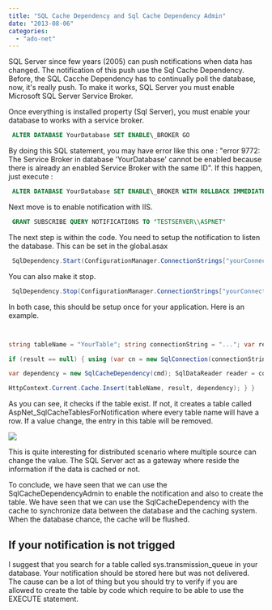 ```yaml
---
title: "SQL Cache Dependency and Sql Cache Dependency Admin"
date: "2013-08-06"
categories: 
  - "ado-net"
---
```


SQL Server since few years (2005) can push notifications when data has changed. The notification of this push use the Sql Cache Dependency. Before, the SQL Cacche Dependency has to continually poll the database, now, it's really push. To make it works, SQL Server you must enable Microsoft SQL Server Service Broker.

Once everything is installed property (Sql Server), you must enable your database to works with a service broker.


```sql
 ALTER DATABASE YourDatabase SET ENABLE\_BROKER GO 
```


By doing this SQL statement, you may have error like this one : "error 9772: The Service Broker in database 'YourDatabase' cannot be enabled because there is already an enabled Service Broker with the same ID". If this happen, just execute : 
```sql
 ALTER DATABASE YourDatabase SET ENABLE\_BROKER WITH ROLLBACK IMMEDIATE GO ALTER DATABASE YourDatabase SET NEW\_BROKER GO 
```


Next move is to enable notification with IIS.


```sql
 GRANT SUBSCRIBE QUERY NOTIFICATIONS TO "TESTSERVER\\ASPNET" 
```


The next step is within the code. You need to setup the notification to listen the database. This can be set in the global.asax


```csharp
 SqlDependency.Start(ConfigurationManager.ConnectionStrings["yourConnectionString"].ConnectionString); 
```

You can also make it stop.


```csharp
 SqlDependency.Stop(ConfigurationManager.ConnectionStrings["yourConnectionString"].ConnectionString); 
```

In both case, this should be setup once for your application. Here is an example.


```csharp


string tableName = "YourTable"; string connectionString = "..."; var result = HttpContext.Current.Cache[tableName] as List<T>;

if (result == null) { using (var cn = new SqlConnection(connectionString)) { cn.Open(); var cmd = new SqlCommand("SELECT \* FROM ...", cn); cmd.Notification = null; cmd.NotificationAutoEnlist = true; SqlCacheDependencyAdmin.EnableNotifications(connectionString); if (!SqlCacheDependencyAdmin.GetTablesEnabledForNotifications(connectionString).Contains(tableName)) { SqlCacheDependencyAdmin.EnableTableForNotifications(connectionString, tableName); }

var dependency = new SqlCacheDependency(cmd); SqlDataReader reader = command.ExecuteReader(); try { while (reader.Read()) { // Load the list into result } } finally { // Always call Close when done reading. reader.Close(); }

HttpContext.Current.Cache.Insert(tableName, result, dependency); } } 
```

As you can see, it checks if the table exist. If not, it creates a table called AspNet\_SqlCacheTablesForNotification where every table name will have a row. If a value change, the entry in this table will be removed.

![](images/sqltablenotification.png)

This is quite interesting for distributed scenario where multiple source can change the value. The SQL Server act as a gateway where reside the information if the data is cached or not.

To conclude, we have seen that we can use the SqlCacheDependencyAdmin to enable the notification and also to create the table. We have seen that we can use the SqlCacheDependency with the cache to synchronize data between the database and the caching system. When the database chance, the cache will be flushed.

## If your notification is not trigged

I suggest that you search for a table called sys.transmission\_queue in your database. Your notification should be stored here but was not delivered. The cause can be a lot of thing but you should try to verify if you are allowed to create the table by code which require to be able to use the EXECUTE statement.
